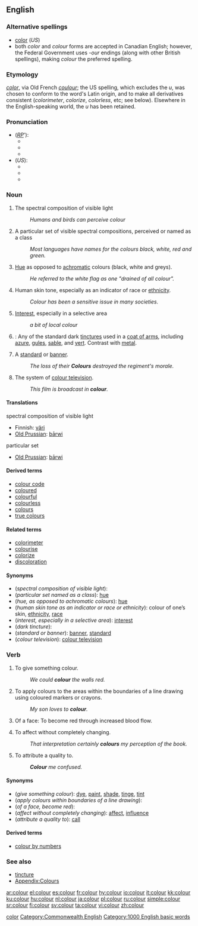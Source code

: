 {{see|color}}<!--If you edit this entry, please also edit [[color]] to ensure these two entries remain synchronized.-->[[Category:Synchronized entries|color]]

{{wikipedia|color}}
==English==

===Alternative spellings===
*[[color]] (''US'')
*both ''color'' and ''colour'' forms are accepted in Canadian English; however, the Federal Government uses ''-our'' endings (along with other British spellings), making ''colour'' the preferred spelling.

===Etymology===
{{L.}} ''[[color]]'', via Old French ''[[coulour]]''; the US spelling, which excludes the ''u'', was chosen to conform to the word's Latin origin, and to make all derivatives consistent (''colorimeter'', ''colorize'', ''colorless'', etc; see below). Elsewhere in the English-speaking world, the ''u'' has been retained.

===Pronunciation===
*(''[[RP]]'''):
**{{AHD|/kŭlʹə/}}
**{{IPA|/ˈkʌlə/}}
**{{SAMPA|/"kVl@/}}
*(''US''):
**{{AHD|/kŭlʹər/}}
**{{IPA|/ˈkʌlɚ/}}
**{{SAMPA|/"kVl@`/}}

===Noun===
{{en-noun|s|-}}  {{CE}}

# {{uncountable}} The spectral composition of visible light
#: ''Humans and birds can perceive colour''
# {{countable}} A particular set of visible spectral compositions, perceived or named as a class
#: ''Most languages have names for the colours black, white, red and green.''
# {{uncountable}} [[hue|Hue]] as opposed to [[achromatic]] colours (black, white and greys).
#: ''He referred to the white flag as one "drained of all colour".''
# {{uncountable}} Human skin tone, especially as an indicator of race or [[ethnicity]].
#: ''Colour has been a sensitive issue in many societies.''
# {{figuratively}} [[interest|Interest]], especially in a selective area
#:''a bit of local colour''
# {{tincture}}: Any of the standard dark [[tincture]]s used in a [[coat of arms]], including [[azure]], [[gules]], [[sable]], and [[vert]]. Contrast with [[metal]].
# {{italbrac|in plural}} A [[standard]] or [[banner]].
#: ''The loss of their '''Colours''' destroyed the regiment's morale.''
# The system of [[colour television]].
#:''This film is broadcast in '''colour'''.''

====Translations====
;spectral composition of visible light
{{top}}
*Finnish: [[väri]]
*[[Old Prussian]]: [[bārwi]]
{{mid}}
{{bottom}}

;particular set
{{top}}
*[[Old Prussian]]: [[bārwi]]
{{mid}}
{{bottom}}

====Derived terms====
* [[colour code]]
* [[coloured]]
* [[colourful]]
* [[colourless]]
* [[colours]]
* [[true colours]]

====Related terms====
* [[colorimeter]]
* [[colourise]]
* [[colorize]]<!-- you might expect only ou and s go together but this is just as common! -->
* [[discoloration]]

====Synonyms====
*(''spectral composition of visible light''):
*(''particular set named as a class''): [[hue]]
*(''hue, as opposed to achromatic colours''): [[hue]]
*(''human skin tone as an indicator or race or ethnicity''): colour of one’s skin, [[ethnicity]], [[race]]
*(''interest, especially in a selective area''): [[interest]]
*(''dark tincture''):
*(''standard or banner''): [[banner]], [[standard]]
*(''colour television''): [[colour television]]

{{color-colour (noun)}}

===Verb===
{{en-verb}}  {{CE}}

# {{transitive}} To give something colour.
#: ''We could '''colour''' the walls red.''
# {{intransitive}} To apply colours to the areas within the boundaries of a line drawing using coloured markers or crayons.
#: ''My son loves to '''colour'''.''
# Of a face: To become red through increased blood flow.
# {{transitive}} To affect without completely changing.
#: ''That interpretation certainly '''colours''' my perception of the book.''
# {{colloquial}} To attribute a quality to.
#: '''''Colour''' me confused.''

====Synonyms====
*(''give something colour''): [[dye]], [[paint]], [[shade]], [[tinge]], [[tint]]
*(''apply colours within boundaries of a line drawing''):<!--can this be used intransitively? [[colour in]]-->
*(''of a face, become red''):
*(''affect without completely changing''): [[affect]], [[influence]]
*(''attribute a quality to''): [[call]]

====Derived terms====
*[[colour by numbers]]

{{color-colour (verb)}}

===See also===
* [[tincture]]
* [[Appendix:Colours|Appendix:Colours]]

[[Category:Commonwealth English]]
[[Category:1000 English basic words]]

[[ar:colour]]
[[el:colour]]
[[es:colour]]
[[fr:colour]]
[[hy:colour]]
[[io:colour]]
[[it:colour]]
[[kk:colour]]
[[ku:colour]]
[[hu:colour]]
[[nl:colour]]
[[ja:colour]]
[[pl:colour]]
[[ru:colour]]
[[simple:colour]]
[[sr:colour]]
[[fi:colour]]
[[sv:colour]]
[[ta:colour]]
[[vi:colour]]
[[zh:colour]]